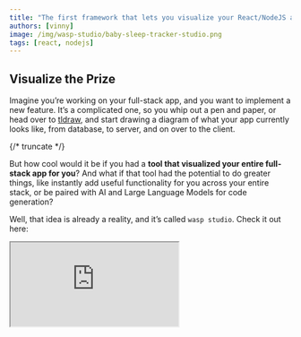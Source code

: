 ```yaml
---
title: "The first framework that lets you visualize your React/NodeJS app's code"
authors: [vinny]
image: /img/wasp-studio/baby-sleep-tracker-studio.png
tags: [react, nodejs]
---
```



<ImgWithCaption alt="Wasp Studio screenshot, baby sleep tracker" source="img/wasp-studio/baby-sleep-tracker-studio.png" />

## Visualize the Prize

Imagine you’re working on your full-stack app, and you want to implement a new feature. It’s a complicated one, so you whip out a pen and paper, or head over to [tldraw](https://www.tldraw.com/), and start drawing a diagram of what your app currently looks like, from database, to server, and on over to the client.

{/* truncate */}

But how cool would it be if you had a **tool that visualized your entire full-stack app for you**? And what if that tool had the potential to do greater things, like instantly add useful functionality for you across your entire stack, or be paired with AI and Large Language Models for code generation?

Well, that idea is already a reality, and it’s called `wasp studio`. Check it out here:

<div className="video-container">
  <iframe src="https://www.youtube.com/embed/SIAhAvDEoMw?si=5hOEvsQ2P6uCTUPn" frameborder="1" allow="accelerometer; autoplay; clipboard-write; encrypted-media; gyroscope; picture-in-picture; web-share" allowfullscreen />
</div>

## Wasp Studio is the Name

First off, [Wasp](https://github.com/wasp-lang/wasp) is a full-stack React, NodeJS, and Prisma framework with superpowers. It just crossed [10,000 stars on GitHub](https://github.com/wasp-lang/wasp), and it has been used to create over 50,000 projects.

Why is it special? It uses a config file and its own compiler to manage a bunch of features for you, like auth, cron jobs, routes, and email sending, saving you tons of time and letting you focus on the fun stuff.

<ImgWithCaption alt="Wasp how-it-works diagram" source="img/wasp-studio/wasp-diagram.png" />

This combination of [Wasp’s central config file](/docs), which acts as a set of instructions for the app, and compiler also allow Wasp to do a bunch of complex and interesting tasks for you via one-line commands, such as:

- full-stack deployments → `wasp deploy`
- starting a development database with Docker → `wasp start db`
- scaffold entire example apps, such as a SaaS starter → `wasp new`
- giving you a visual schematic of your entire full-stack app → `wasp studio`

If you wanna try them out yourself all you have to do is:

1. [install Wasp](/docs/quick-start) with `curl -sSL https://get.wasp.sh/installer.sh | sh`
2. scaffold a new To Do app in TypeScript with `wasp new -t todo-ts`
3. then to get the visualizer as in the screenshot below, run `wasp studio`

<ImgWithCaption alt="Baby Sleep Tracker in Wasp Studio" source="img/wasp-studio/baby-tracker-full.png" />

Let’s break down what we’re seeing here real quick:

- Our main App component in the middle in blue shows the app’s name, database we’re using, and its Auth method
- Entities to the left in yellow show us which database models we’ve defined
- Actions and Queries to the far left in red and green show us our server operations that act on our database entities
- Routes and Pages on the right show us where our React components live and if they require authorization or not (denoted by 🔒)

And if you’re wondering what this might look like with a more complex app, here’s what it looks like when run against [Open SaaS - our free, open-source SaaS boilerplate starter](https://github.com/wasp-lang/open-saas).

<ImgWithCaption alt="Open SaaS in Wasp Studio" source="img/wasp-studio/opensaas-studio.png" />

What’s great about this is that we have an overview of all our database entities and which server functions (aka “operations”) they depend on.  In the top left of the picture above, you’ll even see a cron job, `dailyStatsJob`, which runs every hour (`0 * * * *`).

This, for example, makes developing backend logic a breeze, especially if you’re not a seasoned backend developer. Consider that the code that gets you there is as simple as this:

```c
job dailyStatsJob {
  executor: PgBoss,
  perform: {
    fn: import { calculateDailyStats } from "@src/calculateDailyStats"
  },
  schedule: {
    cron: "0 * * * *"
  },
  entities: [User, DailyStats, Logs, PageViewSource]
}
```

Yep, that’s all it takes for you to get asynchronous jobs on your server. Now your `calculateDailyStats` function will run every hour — no third party services needed 🙂

## Is this a Party Trick!?

Ok. You might be thinking, the visualizer is cool, but does it actually serve a purpose or is it just a nice “party trick”? And to be honest, _for now_ it is a party trick.

But it’s a party trick with **a lot of potential** up its sleeve. Let me explain.

<ImgWithCaption alt="You got potential, kid." source="img/wasp-studio/potential.gif" />

Of course, you can use it in its current form to get a better perspective of your app, or maybe plan some new features, but in the future you will be able to use it to do a lot more, such as:

- add new auth methods with a few clicks
- quickly scaffold functional client-side components with server operations
- instantly add new full-stack functionality to your entire app, like Stripe payments
- collaborate easily with Large Language Models (LLMs) to generate features on-the-fly!

Again, this is all possible because of the central configuration file which acts as a set of “instructions” for your app. With this file Wasp literally knows how your app is built, so it can easily display your app to you in visual form. It also makes it a lot easier to build new parts of your app for you in exciting new ways.

Take a look at another snippet from a Wasp config file below. This is all it takes to get full-stack auth for your web app! That’s because the Wasp compiler is managing that boilerplate code for you.

```c
app todoVisualize {
  title: "todo-visualize",

  auth: {
    userEntity: User,
    methods: {
      usernameAndPassword: {},
      google: {},
    },
  }
}

entity User {=psl
  id          Int     @id @default(autoincrement())
  tasks       Task[]
psl=}
```

# A Picture is Worth a Thousand Tokens

Now that we know a bit about how Wasp works, let’s dive deeper into the potential of Wasp and `wasp studio` in combination with LLMs as a future use case.

Currently one of the biggest constraints to AI-assisted code generation is context. By now, we all know that LLMs like to hallucinate, [but they also have a pretty bad “memory”](https://glazkov.com/2023/05/18/ai-developer-experience-asymptotes/). So, if you were to try and get them to build features for your app, to make sure that the new feature works with it, you have to constantly “remind” them of how the app works, its structure, and dependencies.

But with Wasp’s config file, which is essentially just a higher-level abstraction of a full-stack app and its features, we give the LLM the context it needs to successfully build new features for the app at hand.

<ImgWithCaption alt="PG tweet" source="img/wasp-studio/pg-tweet.png" />

And this works really well because we don’t only give the LLM the context it needs, but Wasp’s compiler also takes on the responsibility of writing most of the boilerplate for us to begin with (thanks, pal), giving the LLM the simpler tasks of writing, e.g.:

- modifications to the Wasp config file
- functions to be run on the server
- React components that use Wasp code

In this sense, the LLM has to hold a lot less in context and can be forgiven for its bad memory, because Wasp is the one making sure everything stays nicely glued together!

To further bring the point home,  let’s take a look again at that Auth code that we introduced above:

```c
auth: {
  userEntity: User,
  methods: {
    usernameAndPassword: {},
    google: {},
  },
```

Consider that this code gives auth across your entire stack. So, not only do you get all the auth logic generated and managed for you on the server, but [you even get UI components and auth hooks](/docs/auth/ui) made available to you on the client!

<ImgWithCaption alt="Wasp Auth UI" source="img/wasp-studio/wasp-auth-ui.gif" />

On the other hand, without the abstractions that Wasp gives us, we end up relying on the LLM, with it’s bad memory and tendency to hallucinate, to write a bunch of boilerplate for us over and over again like this JWT middleware pictured below:

<ImgWithCaption alt="Auth without Wasp" source="img/wasp-studio/auth-node.png" />

And LLMs are pretty good at coding boilerplatey, repetitive tasks in isolation. But expecting them to do it as part of a cohesive full-stack app means that we have a ton more surface area for exposure to possible errors.

With Wasp, on the other hand, **it’s just a few lines of code**. If it’s easy for humans to write, it’s also super easy for an LLM to write.

By the way, not only does this save us a lot of headache, it also can save us a lot of money too, as [AI-generated Wasp apps use ~10-40x less tokens (i.e. input and output text) than comparable tools](/blog/2023/07/17/how-we-built-gpt-web-app-generator), so they generate code at a fraction of the price.

## Helping the Computers Help Us

As technologies continue to improve, programming will become more accessible to users with less expert knowledge because more of that expert knowledge will be embedded in our tools.

But that means we will need abstractions that allow for us, the humans, to work easily with these tools.

Like the LLM example above, we can build tools that get AIs to write all the boilerplate for us over and over again, but the question is, _should_ we be letting them do that when they _could_ be doing other more useful things? LLMs are great at producing a wealth of new ideas quickly. Why not build tools that let AIs help us in this regard?

That’s exactly what we have planned for the future of `wasp studio`. A visual interface that allows you to piece together new features of your app, with or without the help of LLMs, and then A/B test those different ideas quickly.

<div className="video-container">
  <iframe src="https://www.youtube.com/embed/ERwtJtNQL28?si=1QtV3DnfQCHjRQrK" frameborder="1" allow="accelerometer; autoplay; clipboard-write; encrypted-media; gyroscope; picture-in-picture; web-share" allowfullscreen />
</div>

Not only that, but we also then have an abstraction at our disposal that allows for easy collaboration with users who are less technically inclined. With the help of such tools, even your Product Manager could get in on the fun and start building new features for the developers to sign off on.

What’s so powerful about Wasp and its feature set, is that we get code that’s **simpler to read, debug, and maintain,** for both people and machines. Coupled with a visual interface, we will be able to quickly iterate on new features across the entire stack, using it as a planning and orchestration tool ourselves, or as a way to more easily debug and oversee the work an LLM might be doing for us.

This is a pretty exciting look at the future of web development and with these new tools will come lots of new ways to utilize them.

What are some ways that you think a tool like `wasp studio` could be used? What other developments in the realm of AI x Human collaboration can you imagine are coming soon?
